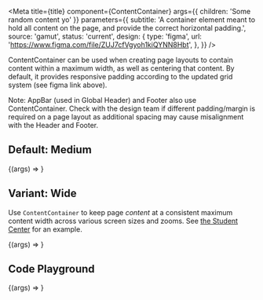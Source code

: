 
<Meta
  title={title}
  component={ContentContainer}
  args={{ children: 'Some random content yo' }}
  parameters={{
    subtitle:
      'A container element meant to hold all content on the page, and provide the correct horizontal padding.',
    source: 'gamut',
    status: 'current',
    design: {
      type: 'figma',
      url: 'https://www.figma.com/file/ZUJ7cfVgyoh1kiQYNN8Hbt',
    },
  }}
/>

ContentContainer can be used when creating page layouts to contain content
within a maximum width, as well as centering that content. By default, it provides responsive padding according to the updated grid system (see figma link above).

Note: AppBar (used in Global Header) and Footer also use ContentContainer.
Check with the design team if different padding/margin is required on a page layout as additional spacing may cause misalignment with the Header and Footer.

## Default: Medium

<Canvas>
  <Story name="Medium">{(args) => <ContentContainer {...args} />}</Story>
</Canvas>

## Variant: Wide

Use `ContentContainer` to keep page _content_ at a consistent maximum content width across various screen sizes and zooms.
See [the Student Center](https://codecademy.com/student-center) for an example.

<Canvas>
  <Story name="Wide" args={{ size: 'wide' }}>
    {(args) => <ContentContainer {...args} />}
  </Story>
</Canvas>

## Code Playground

<Canvas>
  <Story name="Content Container">
    {(args) => <ContentContainer {...args} />}
  </Story>
</Canvas>

<PropsTable story="Content Container" />
